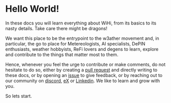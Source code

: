 # Hello World!

In these docs you will learn everything about WiHi, from its basics to its nasty details.
Take care there might be dragons!

We want this place to be the entrypoint to the w3ather movement and, in particular, the go to place for Metereologists, AI specialists, DePIN enthusiasts, weather hobbyists, ReFi lovers and degens to learn, explore and contribute to the things that matter most to them.

Hence, whenever you feel the urge to contribute or make comments, do not hesitate to do so, either by creating a [pull request](https://github.com/wihi-labs/wihi-docs/pulls) and directly writing to these docs,
or by opening an [issue](https://github.com/wihi-labs/wihi-docs/issues) to give feedback, or by reaching out to our community on [discord](www.discord.gg/wihi), [eX](https://twitter.com/WiHiWeather) or [Linkedin](https://www.linkedin.com/company/wihi-weather). 
We like to learn and grow with you.

So lets start. 